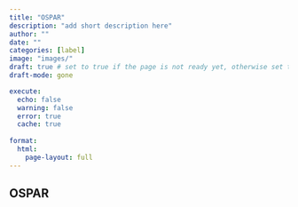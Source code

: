```yaml
---
title: "OSPAR"
description: "add short description here"
author: ""
date: ""
categories: [label]
image: "images/"
draft: true # set to true if the page is not ready yet, otherwise set to false
draft-mode: gone

execute:
  echo: false
  warning: false
  error: true
  cache: true
  
format: 
  html:
    page-layout: full
---
```


## OSPAR


